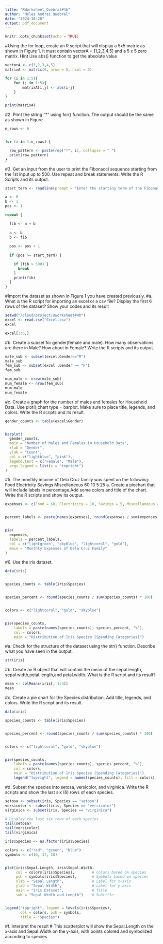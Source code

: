 ```yaml
---
title: "RWorksheet_Quebral#4b"
author: "Myles Andrei Quebral"
date: "2024-10-28"
output: pdf_document
---
```


```r
knitr::opts_chunk$set(echo = TRUE)
```

#Using the for loop, create an R script that will display a 5x5 matrix as shown in Figure 1. It must contain vectorA = [1,2,3,4,5] and a 5 x 5 zero matrix. Hint Use abs() function to get the absolute value

```r
vectorA <- c(1,2,3,4,5)
matrixA <- matrix(0, nrow = 5, ncol = 5)

for (i in 1:5){
    for (j in 1:5){
        matrixA[i,j] <- abs(i-j)
    }
}

print(matrixA)
```
#2. Print the string "*" using for() function. The output should be the same as shown in Figure
```r

n_rows <- 6


for (i in 1:n_rows) {

  row_pattern <- paste(rep("*", i), collapse = " ")
  print(row_pattern)
}

```
#3. Get an input from the user to print the Fibonacci sequence starting from the 1st input up to 500. Use repeat and break statements. Write the R Scripts and its output.

```r

start_term <- readline(prompt = "Enter the starting term of the Fibonacci sequence: ")

a <- 0
b <- 1
pos <- 1

repeat {

  fib <- a + b
  
  a <- b
  b <- fib
  
  pos <- pos + 1
  
  if (pos >= start_term) {

    if (fib > 500) {
      break
    }
    print(fib)
  }
}
```
#Import the dataset as shown in Figure 1 you have created previously.
#a. What is the R script for importing an excel or a csv file? Display the first 6 rows of the dataset? Show your codes and its result
```r
setwd("/cloud/project/Rworksheet#4b")
excel <- read.csv("Excel.csv")
excel
```
```r
excel[1:6,]
```
#b. Create a subset for gender(female and male). How many observations are there in Male? How about in Female? Write the R scripts and its output.
```r
male_sub <- subset(excel,Gender=="M")
male_sub
fem_sub <- subset(excel ,Gender == "F")
fem_sub

num_male <- nrow(male_sub)
num_female <- nrow(fem_sub)
num_male
num_female
```
#c. Create a graph for the number of males and females for Household Data. Use plot(),chart type = barplot. Make sure to place title, legends, and colors. Write the R scripts and its result.
```r

gender_counts <- table(excel$Gender)


barplot(
  gender_counts,
  main = "Number of Males and Females in Household Data",
  xlab = "Gender",
  ylab = "Count",
  col = c("lightblue", "pink"),
  legend.text = c("Female", "Male"),
  args.legend = list(x = "topright")
)
```
#5. The monthly income of Dela Cruz family was spent on the following: Food Electricity Savings Miscellaneous 60 10 5 25 a. Create a piechart that will include labels in percentage.Add some colors and title of the chart. Write the R scripts and show its output.
```r
expenses <- c(Food = 60, Electricity = 10, Savings = 5, Miscellaneous = 25)


percent_labels <- paste(names(expenses), round(expenses / sum(expenses) * 100), "%")


pie(
  expenses,
  labels = percent_labels,
  col = c("lightgreen", "skyblue", "lightcoral", "gold"),
  main = "Monthly Expenses of Dela Cruz Family"
)
```
#6. Use the iris dataset.
```r
data(iris)


species_counts <- table(iris$Species)


species_percent <- round(species_counts / sum(species_counts) * 100)


colors <- c("lightcoral", "gold", "skyblue")


pie(species_counts, 
    labels = paste(names(species_counts), species_percent, "%"), 
    col = colors, 
    main = "Distribution of Iris Species (Spending Categories)")
```
#a. Check for the structure of the dataset using the str() function. Describe what you have seen in the output.
```r
str(iris)
```
#b. Create an R object that will contain the mean of the sepal.length, sepal.width,petal.length,and petal.width. What is the R script and its result?
```r
mean <- colMeans(iris[, 1:4])
mean
```
#c. Create a pie chart for the Species distribution. Add title, legends, and colors. Write the R script and its result.
```r
data(iris)

species_counts <- table(iris$Species)


species_percent <- round(species_counts / sum(species_counts) * 100)


colors <- c("lightcoral", "gold", "skyblue")


pie(species_counts, 
    labels = paste(names(species_counts), species_percent, "%"), 
    col = colors, 
    main = "Distribution of Iris Species (Spending Categories)")
    legend("topright", legend = names(species_counts), fill = colors)
```
#d. Subset the species into setosa, versicolor, and virginica. Write the R scripts and show the last six (6) rows of each species.
```r
setosa <- subset(iris, Species == "setosa")
versicolor <- subset(iris, Species == "versicolor")
virginica <- subset(iris, Species == "virginica")

# Display the last six rows of each species
tail(setosa)
tail(versicolor)
tail(virginica)
```
```r

iris$Species <- as.factor(iris$Species)

colors <- c("red", "green", "blue")
symbols <- c(16, 17, 18)  


plot(iris$Sepal.Length, iris$Sepal.Width,
     col = colors[iris$Species],        # Colors based on species
     pch = symbols[iris$Species],       # Symbols based on species
     xlab = "Sepal Length",             # Label for x-axis
     ylab = "Sepal Width",              # Label for y-axis
     main = "Iris Dataset",             # Title
     sub = "Sepal Width and Length")    # Subtitle


legend("topright", legend = levels(iris$Species), 
       col = colors, pch = symbols, 
       title = "Species")
```
#f. Interpret the result
# This scatterplot will show the Sepal.Length on the x-axis and Sepal.Width on the y-axis, with points colored and symbolized according to species

